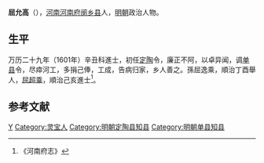 '''屈允高'''（{{bd|？||？|catIdx=}}），[[河南|河南]][[河南府|河南府]][[阌乡县|阌乡县]]人，[[明朝|明朝]]政治人物。

== 生平 ==
万历二十九年（1601年）辛丑科進士，初任[[定陶|定陶]]令，廉正不阿，以卓异闻，调[[单县|单县]]令，尽瘁河工，多捐己俸，工成，告病归家，乡人善之。孫屈逸乘，順治丁酉舉人，[[屈超乘|屈超乘]]，順治己亥進士<ref>《河南府志》</ref>。

==参考文献==
{{reflist}}

{{萬曆二十九年辛丑科殿試金榜}}
{{DEFAULTSORT:}}
[[Category:屈姓|Y]]
[[Category:灵宝人|Category:灵宝人]]
[[Category:明朝定陶县知县|Category:明朝定陶县知县]]
[[Category:明朝单县知县|Category:明朝单县知县]]
